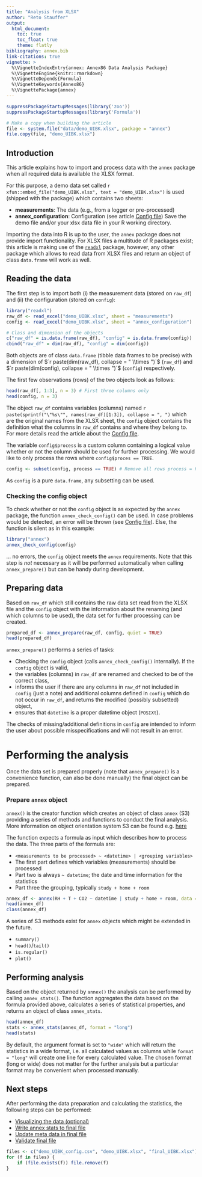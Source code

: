 ```yaml
---
title: "Analysis from XLSX"
author: "Reto Stauffer"
output:
  html_document:
    toc: true
    toc_float: true
    theme: flatly
bibliography: annex.bib
link-citations: true
vignette: >
  %\VignetteIndexEntry{annex: Annex86 Data Analysis Package}
  %\VignetteEngine{knitr::rmarkdown}
  %\VignetteDepends{Formula}
  %\VignetteKeywords{Annex86}
  %\VignettePackage{annex}
---
```


```r
suppressPackageStartupMessages(library('zoo'))
suppressPackageStartupMessages(library('Formula'))

# Make a copy when building the article
file <- system.file("data/demo_UIBK.xlsx", package = "annex")
file.copy(file, "demo_UIBK.xlsx")
```

## Introduction

This article explains how to import and process data with the
`annex` package when all required data is available the XLSX format.

For this purpose, a demo data set called
`r xfun::embed_file("demo_UIBK.xlsx", text = "demo_UIBK.xlsx")` is used
(shipped with the package) which contains two sheets:

* **measurements**: The data (e.g., from a logger or pre-processed)
* **annex_configuration**: Configuration (see article [Config file](configfile.html))
Save the demo file and/or your xlsx data file in your R working directory.

Importing the data into R is up to the user, the `annex` package does not provide
import functionality. For XLSX files a multitude of R packages exist; this article
is making use of the [`readxl`](https://cran.r-project.org/package=readxl) package,
however, any other package which allows to read data from XLSX files and return
an object of class `data.frame` will work as well.

## Reading the data

The first step is to import both (i) the measurement data (stored on `raw_df`)
and (ii) the configuration (stored on `config`):

```r
library("readxl")
raw_df <- read_excel("demo_UIBK.xlsx", sheet = "measurements")
config <- read_excel("demo_UIBK.xlsx", sheet = "annex_configuration")

# Class and dimension of the objects
c("raw_df" = is.data.frame(raw_df), "config" = is.data.frame(config))
cbind("raw_df" = dim(raw_df), "config" = dim(config))
```

Both objects are of class `data.frame` (tibble data frames to be precise)
with a dimension of $`r paste(dim(raw_df), collapse = " \\times ")`$ (`raw_df`)
and  $`r paste(dim(config), collapse = " \\times ")`$  (`config`) respectively.

The first few observations (rows) of the two objects look as follows:

```r
head(raw_df[, 1:3], n = 3) # First three columns only
head(config, n = 3)
```

The object `raw_df` contains variables (columns) named
`r paste(sprintf("\"%s\"", names(raw_df)[1:3]), collapse = ", ")` which
are the original names from the XLSX sheet, the `config` object contains
the definition what the columns in `raw_df` contains and where they belong to.
For more details read the article about the [Config file](configfile.html).

The variable `config$process` is a custom column containing a logical
value whether or not the column should be used for further processing.
We would like to only process the rows where `config$proces == TRUE`.

```r
config <- subset(config, process == TRUE) # Remove all rows process = FALSE
```

As `config` is a pure `data.frame`, any subsetting can be used.

### Checking the config object

To check whether or not the `config` object is as expected by the `annex` package,
the function `annex_check_config()` can be used. In case problems would
be detected, an error will be thrown (see [Config file](configfile.html)).
Else, the function is silent as in this example:

```r
library("annex")
annex_check_config(config)
```

... no errors, the `config` object meets the `annex` requirements. Note that
this step is _not_ necessary as it will be performed automatically when
calling `annex_prepare()` but can be handy during development.


## Preparing data

Based on `raw_df` which still contains the raw data set read from
the XLSX file and the `config` object with the information about
the renaming (and which columns to be used), the data set for
further processing can be created.

```r
prepared_df <- annex_prepare(raw_df, config, quiet = TRUE)
head(prepared_df)
```

`annex_prepare()` performs a series of tasks:

* Checking the `config` object (calls `annex_check_config()` internally).
  If the `config` object is valid,
* the variables (columns) in `raw_df` are renamed and checked to be of the
  correct class,
* informs the user if there are any columns in `raw_df` not included in
  `config` (just a note) and additional columns defined in `config` which
  do not occur in `raw_df`, and returns the modified (possibly subsetted) object,
* ensures that `datetime` is a proper datetime object (`POSIXt`).


The checks of missing/additional definitions in `config` are intended to inform
the user about possible misspecifications and will not result in an error.

# Performing the analysis

Once the data set is prepared properly (note that `annex_prepare()`
is a convenience function, can also be done manually) the final object
can be prepared.

### Prepare `annex` object

`annex()` is the creator function which creates an object of class
`annex` (S3) providing a series of methods and functions to conduct the
final analysis. More information on object orientation system S3 can be found
e.g. [here](https://discdown.org/rprogramming/classes-and-methods.html#object-orientation)

The function expects a formula as input which describes how to process
the data. The three parts of the formula are:

* `<measurements to be processed> ~ <datetime> | <grouping variables>`
* The first part defines which variables (measurements) should be processed
* Part two is always `~ datetime`; the date and time information for the statistics
* Part three the grouping, typically `study + home + room`

```r
annex_df <- annex(RH + T + CO2 ~ datetime | study + home + room, data = prepared_df)
head(annex_df)
class(annex_df)
```

A series of S3 methods exist for `annex` objects which might be extended
in the future.

* `summary()`
* `head()`/`tail()`
* `is.regular()`
* `plot()`

## Performing analysis

Based on the object returned by `annex()` the analysis
can be performed by calling `annex_stats()`. The function
aggregates the data based on the formula provided above,
calculates a series of statistical properties, and returns
an object of class `annex_stats`.

```r
head(annex_df)
stats <- annex_stats(annex_df, format = "long")
head(stats)
```

By default, the argument format is set to `"wide"` which will return the
statistics in a wide format, i.e. all calculated values as columns while
`format = "long"` will create one line for every calculated value.
The chosen format (long or wide) does not matter for the further analysis but a particular
format may be convenient when processed manually.

## Next steps

After performing the data preparation and calculating the statistics,
the following steps can be performed:

* [Visualizing the data (optional)](visualization.html)
* [Write annex stats to final file](write_and_validate.html#write)
* [Update meta data in final file](write_and_validate.html#meta)
* [Validate final file](write_and_validate.html#validate)


```r
files <- c("demo_UIBK_config.csv", "demo_UIBK.xlsx", "final_UIBK.xlsx")
for (f in files) {
    if (file.exists(f)) file.remove(f)
}
```







